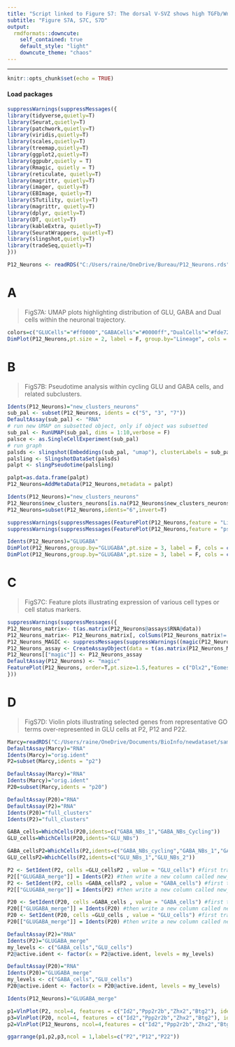 ---
title: "Script linked to Figure S7: The dorsal V-SVZ shows high TGFb/Wnt signalling activity and contains pallial qNSCs showing high Bmpr1a receptor expression and signalling."
subtitle: "Figure S7A, S7C, S7D"
output:
  rmdformats::downcute:
    self_contained: true
    default_style: "light"
    downcute_theme: "chaos"
---
***

```{r setup, include=FALSE}
knitr::opts_chunk$set(echo = TRUE)
```

#### Load packages

```{r}
suppressWarnings(suppressMessages({
library(tidyverse,quietly=T)
library(Seurat,quietly=T)
library(patchwork,quietly=T)
library(viridis,quietly=T)
library(scales,quietly=T)
library(treemap,quietly=T)
library(ggplot2,quietly=T)
library(ggpubr,quietly = T)
library(Rmagic, quietly = T)
library(reticulate, quietly=T)
library(magrittr, quietly=T)
library(imager, quietly=T)
library(EBImage, quietly=T)
library(STutility, quietly=T)
library(magrittr, quietly=T)
library(dplyr, quietly=T)
library(DT, quietly=T)
library(kableExtra, quietly=T)
library(SeuratWrappers, quietly=T)
library(slingshot,quietly=T)
library(tradeSeq,quietly=T)
}))
```

```{r}
P12_Neurons <- readRDS("C:/Users/raine/OneDrive/Bureau/P12_Neurons.rds")
```

# A

>FigS7A: UMAP plots highlighting distribution of GLU, GABA and Dual cells within the neuronal trajectory.

```{r,fig.width=5,fig.height=4,fig.align="center"}
colors=c("GLUCells"="#ff0000","GABACells"="#0000ff","DualCells"="#fde725","NACells"="#DEDEDE")
DimPlot(P12_Neurons,pt.size = 2, label = F, group.by="Lineage", cols = colors )
```

# B

>FigS7B: Pseudotime analysis within cycling GLU and GABA cells, and related subclusters.

```{r,fig.align="center",fig.width=5,fig.height=4,fig.align="center"}

Idents(P12_Neurons)="new_clusters_neurons"
sub_pal <- subset(P12_Neurons, idents = c("5", "3", "7"))
DefaultAssay(sub_pal) <- "RNA"
# run new UMAP on subsetted object, only if object was subsetted
sub_pal <- RunUMAP(sub_pal, dims = 1:10,verbose = F)
palsce <- as.SingleCellExperiment(sub_pal)
# run graph
palsds <- slingshot(Embeddings(sub_pal, "umap"), clusterLabels = sub_pal$new_clusters_neurons,start.clus = 5)
palsling <- SlingshotDataSet(palsds)
palpt <- slingPseudotime(palsling)

palpt=as.data.frame(palpt)
P12_Neurons=AddMetaData(P12_Neurons,metadata = palpt)

Idents(P12_Neurons)="new_clusters_neurons"
P12_Neurons$new_clusters_neurons[is.na(P12_Neurons$new_clusters_neurons)] <- "6"
P12_Neurons=subset(P12_Neurons,idents="6",invert=T)

suppressWarnings(suppressMessages(FeaturePlot(P12_Neurons,feature = "Lineage1",cols = viridis(12),pt.size = 3)+scale_color_gradientn(colors = viridis(12), na.value = "lightgray")))
suppressWarnings(suppressMessages(FeaturePlot(P12_Neurons,feature = "pseudotime_GABA_curve1",cols = viridis(12),pt.size = 3)+scale_color_gradientn(colors = viridis(12), na.value = "lightgray")))

Idents(P12_Neurons)="GLUGABA"
DimPlot(P12_Neurons,group.by="GLUGABA",pt.size = 3, label = F, cols = c("#5A0017","#800021","#B76E78","#DEDEDE","#DEDEDE","#DEDEDE","#DEDEDE"))
DimPlot(P12_Neurons,group.by="GLUGABA",pt.size = 3, label = F, cols = c("#DEDEDE","#DEDEDE","#DEDEDE","#001277","#0c409f","#3074c7","#70a1dc"))

```


# C

>FigS7C: Feature plots illustrating expression of various cell types or cell status markers.

```{r,fig.width=12,fig.height=5,fig.align="center"}
suppressWarnings(suppressMessages({
P12_Neurons_matrix<- t(as.matrix(P12_Neurons@assays$RNA@data))
P12_Neurons_matrix<- P12_Neurons_matrix[, colSums(P12_Neurons_matrix!= 0) > 0]
P12_Neurons_MAGIC <- suppressMessages(suppressWarnings((magic(P12_Neurons_matrix,verbose = F))))
P12_Neurons_assay <- CreateAssayObject(data = t(as.matrix(P12_Neurons_MAGIC$result)))
P12_Neurons[["magic"]] <- P12_Neurons_assay
DefaultAssay(P12_Neurons) <- "magic"
FeaturePlot(P12_Neurons, order=T,pt.size=1.5,features = c("Dlx2","Eomes","Olig1","Pdgfra","Mcm2","Mki67","Sox10","Dcx"),ncol = 4)& scale_color_viridis_c(option="B")&theme_void()
}))
```

# D

> FigS7D: Violin plots illustrating selected genes from representative GO terms over-represented in GLU cells at P2, P12 and P22.

```{r,fig.width=12,fig.height=12,fig.align="center"}
Marcy=readRDS("C:/Users/raine/OneDrive/Documents/BioInfo/newdataset/same_umap_P2_P12_P22.rds")
DefaultAssay(Marcy)="RNA"
Idents(Marcy)="orig.ident"
P2=subset(Marcy,idents = "p2")

DefaultAssay(Marcy)="RNA"
Idents(Marcy)="orig.ident"
P20=subset(Marcy,idents = "p20")

DefaultAssay(P20)="RNA"
DefaultAssay(P2)="RNA"
Idents(P20)="full_clusters"
Idents(P2)="full_clusters"

GABA_cells=WhichCells(P20,idents=c("GABA_NBs_1","GABA_NBs_Cycling"))
GLU_cells=WhichCells(P20,idents="GLU_NBs")

GABA_cellsP2=WhichCells(P2,idents=c("GABA_NBs_cycling","GABA_NBs_1","GABA_NBs_2" ))
GLU_cellsP2=WhichCells(P2,idents=c("GLU_NBs_1","GLU_NBs_2"))

P2 <- SetIdent(P2, cells =GLU_cellsP2 , value = "GLU_cells") #first transform the cells into an ident
P2[["GLUGABA_merge"]] = Idents(P2) #then write a new column called new_clusters
P2 <- SetIdent(P2, cells =GABA_cellsP2 , value = "GABA_cells") #first transform the cells into an ident
P2[["GLUGABA_merge"]] = Idents(P2) #then write a new column called new_clusters

P20 <- SetIdent(P20, cells =GABA_cells , value = "GABA_cells") #first transform the cells into an ident
P20[["GLUGABA_merge"]] = Idents(P20) #then write a new column called new_clusters
P20 <- SetIdent(P20, cells =GLU_cells , value = "GLU_cells") #first transform the cells into an ident
P20[["GLUGABA_merge"]] = Idents(P20) #then write a new column called new_clusters

DefaultAssay(P2)="RNA"
Idents(P2)="GLUGABA_merge"
my_levels <- c("GABA_cells","GLU_cells")
P2@active.ident <- factor(x = P2@active.ident, levels = my_levels)

DefaultAssay(P20)="RNA"
Idents(P20)="GLUGABA_merge"
my_levels <- c("GABA_cells","GLU_cells")
P20@active.ident <- factor(x = P20@active.ident, levels = my_levels)

Idents(P12_Neurons)="GLUGABA_merge"

p1=VlnPlot(P2, ncol=4, features = c("Id2","Ppp2r2b","Zhx2","Btg2"), idents=c("GLU_cells","GABA_cells"), cols=c("#2442a4","#b55b71"),assay = "RNA",pt.size = 0.1)+stat_compare_means(label = "p.signif", label.x = 1.5)+xlab("")+NoLegend()
p3=VlnPlot(P20, ncol=4, features = c("Id2","Ppp2r2b","Zhx2","Btg2"), idents=c("GLU_cells","GABA_cells"), cols=c("#2442a4","#b55b71"),assay = "RNA",pt.size = 0.1)+stat_compare_means(label = "p.signif", label.x = 1.5)+xlab("")+NoLegend()
p2=VlnPlot(P12_Neurons, ncol=4,features = c("Id2","Ppp2r2b","Zhx2","Btg2"), idents=c("GLU_ident","GABA_ident"), cols=c("#2442a4","#b55b71"),assay = "RNA",pt.size = 0.1)+stat_compare_means(label = "p.signif", label.x = 1.5)+xlab("")+NoLegend()

ggarrange(p1,p2,p3,ncol = 1,labels=c("P2","P12","P22"))

```

